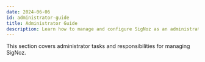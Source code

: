 ```yaml
---
date: 2024-06-06
id: administrator-guide
title: Administrator Guide
description: Learn how to manage and configure SigNoz as an administrator
---
```


This section covers administrator tasks and responsibilities for managing SigNoz.

<DocCardContainer>

<DocCard
    title="📄️ User Management" 
    description="Manage users and roles"
    href="/docs/manage/administrator-guide/user-management"
/>

<DocCard
    title="📄️ System Configuration"
    description="Configure system settings and preferences" 
    href="/docs/manage/administrator-guide/system-configuration"
/>

<DocCard
    title="📄️ Data Management"
    description="Manage data retention and storage"
    href="/docs/manage/administrator-guide/data-management" 
/>

</DocCardContainer>
